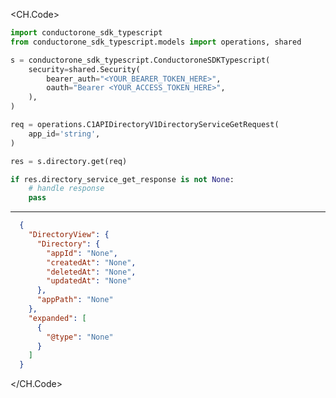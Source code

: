 
<CH.Code>
```python Get.py
import conductorone_sdk_typescript
from conductorone_sdk_typescript.models import operations, shared

s = conductorone_sdk_typescript.ConductoroneSDKTypescript(
    security=shared.Security(
        bearer_auth="<YOUR_BEARER_TOKEN_HERE>",
        oauth="Bearer <YOUR_ACCESS_TOKEN_HERE>",
    ),
)

req = operations.C1APIDirectoryV1DirectoryServiceGetRequest(
    app_id='string',
)

res = s.directory.get(req)

if res.directory_service_get_response is not None:
    # handle response
    pass
```
---

```json Example Response
  {
    "DirectoryView": {
      "Directory": {
        "appId": "None",
        "createdAt": "None",
        "deletedAt": "None",
        "updatedAt": "None"
      },
      "appPath": "None"
    },
    "expanded": [
      {
        "@type": "None"
      }
    ]
  }
```
</CH.Code>

